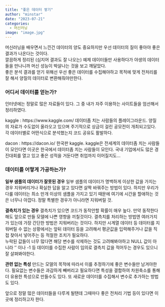 ```yaml
---
title: "좋은 데이터 쌓기"
author: "minstar"
date: "2023-07-21"
categories:
  - 머신러닝
image: "image.jpg"
---  
```

머신러닝을 배우면서 느낀건 데이터의 양도 중요하지만 우선 데이터의 질이 좋아야 좋은 결과가 나온다는 것이다.  
깔끔하게 정리된 (심지어 결과도 잘 나오는) 예제 데이터들만 사용하다가 야생의 데이터들을 만나니까 머신 성능이 박살나는 것을 보고 깨달았다.  
좋은 분석 결과를 얻기 위해선 우선 좋은 데이터를 수집해야하고 목적에 맞게 전처리를 잘 해서 양질의 데이터로 변환해줘야만한다.  

### 어디서 데이터를 얻는가?
인터넷에는 정말로 많은 자료들이 있다. 그 중 내가 자주 이용하는 사이트들을 엄선해서 정리하였다.  

kaggle : https://www.kaggle.com/
데이터좀 치는 사람들의 플레이그라운드. 양질의 자료가 수도없이 올라오고 있으며 주기적으로 상금이 걸린 공모전이 개최되고있다. 각 데이터별로 어떤식으로 분석했는지 코드 공유도 활발하다.  

dacon : https://dacon.io/
한국판 kaggle. kaggle은 전세계의 데이터좀 치는 사람들이 모인다면 이곳은 한국에서 데이터좀 치는 사람들이 모인다. 국내 기업에서도 많은 경진대회를 열고 있고 좋은 성적을 거둔다면 취업까지 이어질지도...  



### 데이터를 어떻게 가공하는가?
**일부 샘플의 데이터가 잘못된 경우**
일부 샘플의 데이터가 명백하게 이상한 값을 가지는 경우 지워버리거나 확실한 답을 알고 있다면 살짝 바꿔주는 방법이 있다. 하지만 우리가 다룰 데이터는 최소 만개 이상의 샘플을 가지고 있기 때문에 여기에 시간을 할애하는 것은 너무나 아깝다. 정말 특별한 경우가 아니라면 지워버릴 것.  

**결측치가 있는 경우**
결측치가 있으면 코드가 동작안할 확률이 매우 높다. 만약 동작한다해도 앞으로 만들 모델에 나쁜 영향을 끼칠것이다. 결측치를 처리하는 방법엔 여러가지가 있는데 가장 간단한 방법은 지워버리는 것이다. 하지만 시계열 데이터 등 데이터를 지워버릴 수 없는 상황에서는 앞뒤 데이터 등을 고려해서 평균값을 입력해주거나 값을 직접 찾아서 넣어주는 등 적절한 조치가 필요하다.  
누락된 값들이 너무 많다면 해당 변수를 삭제하는 것도 고려해봐야하고 NULL 값이 아니라 '' 이나 -1 등 데이터를 수집한 사람이 임의로 결측치 값을 적어두는 경우도 있으니 잘 살펴봐야한다.  

**관련 없는 특성**
만드는 모델의 목적에 따라서 이를 추정하기에 좋은 변수들만 남겨야한다. 필요없는 변수들은 과감하게 빼버리고 필요하다면 특성을 결합하여 차원축소를 통해 더 유용한 특성으로 만들수도 있다. 또 새로운 데이터를 수집해서 변수로 추가하는 방법도 있다.  


앞으로 정말 많은 데이터들을 다루게 될탠데 그때마다 좋은 전처리 기법 등이 있다면 이곳에 정리하고자 한다.  